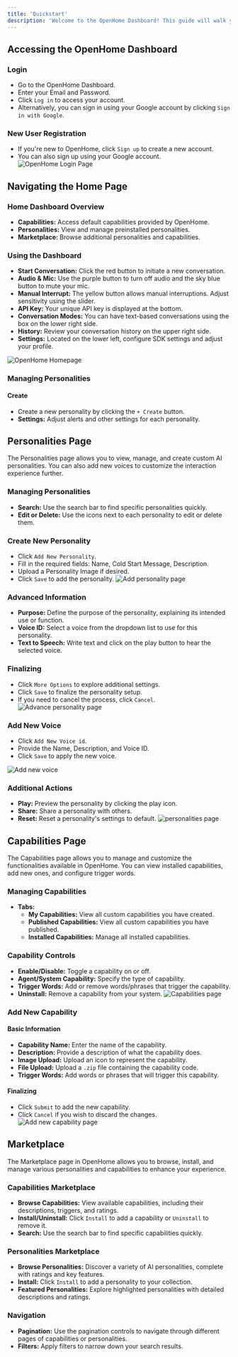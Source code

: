 ```yaml
---
title: 'Quickstart'
description: 'Welcome to the OpenHome Dashboard! This guide will walk you through the essential steps to get started with your OpenHome experience.'
---
```



## Accessing the OpenHome Dashboard

### Login
- Go to the OpenHome Dashboard.
- Enter your Email and Password.
- Click `Log in` to access your account.
- Alternatively, you can sign in using your Google account by clicking `Sign in with Google`.

### New User Registration
- If you're new to OpenHome, click `Sign up` to create a new account.
- You can also sign up using your Google account.
![OpenHome Login Page](openhome_icons/login_signup.png)

## Navigating the Home Page

### Home Dashboard Overview
- **Capabilities:** Access default capabilities provided by OpenHome.
- **Personalities:** View and manage preinstalled personalities.
- **Marketplace:** Browse additional personalities and capabilities.

### Using the Dashboard
- **Start Conversation:** Click the red button to initiate a new conversation.
- **Audio & Mic:** Use the purple button to turn off audio and the sky blue button to mute your mic.
- **Manual Interrupt:** The yellow button allows manual interruptions. Adjust sensitivity using the slider.
- **API Key:** Your unique API key is displayed at the bottom.
- **Conversation Modes:** You can have text-based conversations using the box on the lower right side.
- **History:** Review your conversation history on the upper right side.
- **Settings:** Located on the lower left, configure SDK settings and adjust your profile.

![OpenHome Homepage](openhome_icons/home_page_1.png)


### Managing Personalities

#### Create
- Create a new personality by clicking the `+ Create` button.
- **Settings:** Adjust alerts and other settings for each personality.

## Personalities Page

The Personalities page allows you to view, manage, and create custom AI personalities. You can also add new voices to customize the interaction experience further.

### Managing Personalities
- **Search:** Use the search bar to find specific personalities quickly.
- **Edit or Delete:** Use the icons next to each personality to edit or delete them.

### Create New Personality
- Click `Add New Personality`.
- Fill in the required fields: Name, Cold Start Message, Description.
- Upload a Personality Image if desired.
- Click `Save` to add the personality.
![Add personality page](openhome_icons/Add_personality_page.png)

### Advanced Information
- **Purpose:** Define the purpose of the personality, explaining its intended use or function.
- **Voice ID:** Select a voice from the dropdown list to use for this personality.
- **Text to Speech:** Write text and click on the play button to hear the selected voice.

### Finalizing
- Click `More Options` to explore additional settings.
- Click `Save` to finalize the personality setup.
- If you need to cancel the process, click `Cancel`.
![Advance personality page](openhome_icons/Add_personality_page_1.png)

### Add New Voice
- Click `Add New Voice id`.
- Provide the Name, Description, and Voice ID.
- Click `Save` to apply the new voice.

![Add new voice](openhome_icons/add_new_voice.png)

### Additional Actions
- **Play:** Preview the personality by clicking the play icon.
- **Share:** Share a personality with others.
- **Reset:** Reset a personality's settings to default.
![personalities page](openhome_icons/personalities_page.png)

## Capabilities Page

The Capabilities page allows you to manage and customize the functionalities available in OpenHome. You can view installed capabilities, add new ones, and configure trigger words.

### Managing Capabilities
- **Tabs:**
  - **My Capabilities:** View all custom capabilities you have created.
  - **Published Capabilities:** View all custom capabilities you have published.
  - **Installed Capabilities:** Manage all installed capabilities.

### Capability Controls
- **Enable/Disable:** Toggle a capability on or off.
- **Agent/System Capability:** Specify the type of capability.
- **Trigger Words:** Add or remove words/phrases that trigger the capability.
- **Uninstall:** Remove a capability from your system.
![Capabilities page](openhome_icons/Capabilities_page.png)

### Add New Capability

#### Basic Information
- **Capability Name:** Enter the name of the capability.
- **Description:** Provide a description of what the capability does.
- **Image Upload:** Upload an icon to represent the capability.
- **File Upload:** Upload a `.zip` file containing the capability code.
- **Trigger Words:** Add words or phrases that will trigger this capability.

#### Finalizing
- Click `Submit` to add the new capability.
- Click `Cancel` if you wish to discard the changes.
![Add new capability page](openhome_icons/Add_new_capability_page.png)

## Marketplace

The Marketplace page in OpenHome allows you to browse, install, and manage various personalities and capabilities to enhance your experience.

### Capabilities Marketplace
- **Browse Capabilities:** View available capabilities, including their descriptions, triggers, and ratings.
- **Install/Uninstall:** Click `Install` to add a capability or `Uninstall` to remove it.
- **Search:** Use the search bar to find specific capabilities quickly.

### Personalities Marketplace
- **Browse Personalities:** Discover a variety of AI personalities, complete with ratings and key features.
- **Install:** Click `Install` to add a personality to your collection.
- **Featured Personalities:** Explore highlighted personalities with detailed descriptions and ratings.

### Navigation
- **Pagination:** Use the pagination controls to navigate through different pages of capabilities or personalities.
- **Filters:** Apply filters to narrow down your search results.